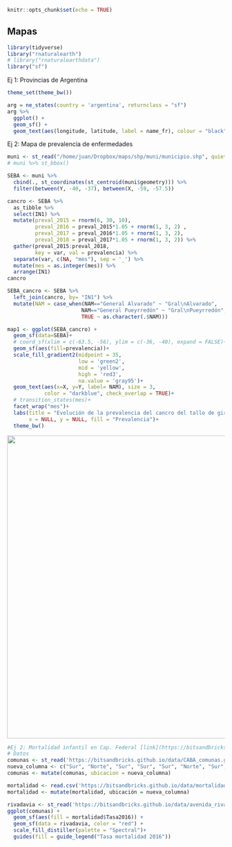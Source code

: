 ```r
knitr::opts_chunk$set(echo = TRUE)
```

##  Mapas

```r
library(tidyverse)
library("rnaturalearth")
# library("rnaturalearthdata")
library("sf")
```

Ej 1: Provincias de Argentina

```r
theme_set(theme_bw())

arg = ne_states(country = 'argentina', returnclass = "sf")
arg %>%
  ggplot() +
  geom_sf() +
  geom_text(aes(longitude, latitude, label = name_fr), colour = "black", size=2)
```

Ej 2: Mapa de prevalencia de enfermedades

```r
muni <- st_read("/home/juan/Dropbox/maps/shp/muni/municipio.shp", quiet = T)
# muni %>% st_bbox()

SEBA <- muni %>% 
  cbind(., st_coordinates(st_centroid(muni$geometry))) %>% 
  filter(between(Y, -40, -37), between(X, -59, -57.5)) 

cancro <- SEBA %>% 
  as_tibble %>% 
  select(IN1) %>% 
  mutate(preval_2015 = rnorm(6, 30, 10),
         preval_2016 = preval_2015*1.05 + rnorm(1, 3, 2) ,
         preval_2017 = preval_2016*1.05 + rnorm(1, 3, 2),
         preval_2018 = preval_2017*1.05 + rnorm(1, 3, 2)) %>% 
  gather(preval_2015:preval_2018, 
         key = var, val = prevalencia) %>% 
  separate(var, c(NA, "mes"), sep = '_') %>% 
  mutate(mes = as.integer(mes)) %>% 
  arrange(IN1) 
cancro

SEBA_cancro <- SEBA %>% 
  left_join(cancro, by= "IN1") %>% 
  mutate(NAM = case_when(NAM=="General Alvarado" ~ "Gral\nAlvarado",
                        NAM=="General Pueyrredón" ~ "Gral\nPueyrredón",
                        TRUE ~ as.character(.$NAM)))

map1 <- ggplot(SEBA_cancro) +
  geom_sf(data=SEBA)+
  # coord_sf(xlim = c(-63.5, -56), ylim = c(-36, -40), expand = FALSE)+
  geom_sf(aes(fill=prevalencia))+
  scale_fill_gradient2(midpoint = 35,
                       low = 'green2',
                       mid = 'yellow',
                       high = 'red3',
                       na.value = 'gray95')+
  geom_text(aes(x=X, y=Y, label= NAM), size = 3,
            color = "darkblue", check_overlap = TRUE)+
  # transition_states(mes)+ 
  facet_wrap("mes")+
  labs(title = "Evolución de la prevalencia del cancro del tallo de girasol",
       x = NULL, y = NULL, fill = "Prevalencia")+
  theme_bw()

```


<center>
![](fig/mapa_prevalencia.png){width=700px}
</center>


```r
#Ej 2: Mortalidad infantil en Cap. Federal [link](https://bitsandbricks.github.io/ciencia_de_datos_gente_sociable/)
# Datos
comunas <- st_read('https://bitsandbricks.github.io/data/CABA_comunas.geojson')
nueva_columna <- c("Sur", "Norte", "Sur", "Sur", "Sur", "Norte", "Sur", "Sur", "Sur", "Norte", "Norte", "Norte", "Norte", "Norte", "Norte")
comunas <- mutate(comunas, ubicacion = nueva_columna)

mortalidad <- read.csv('https://bitsandbricks.github.io/data/mortalidad_infantil_caba_2016.csv')
mortalidad <- mutate(mortalidad, ubicación = nueva_columna)

rivadavia <- st_read('https://bitsandbricks.github.io/data/avenida_rivadavia.geojson')
ggplot(comunas) +
  geom_sf(aes(fill = mortalidad$Tasa2016)) +
  geom_sf(data = rivadavia, color = "red") +
  scale_fill_distiller(palette = "Spectral")+
  guides(fill = guide_legend("Tasa mortalidad 2016"))
```
